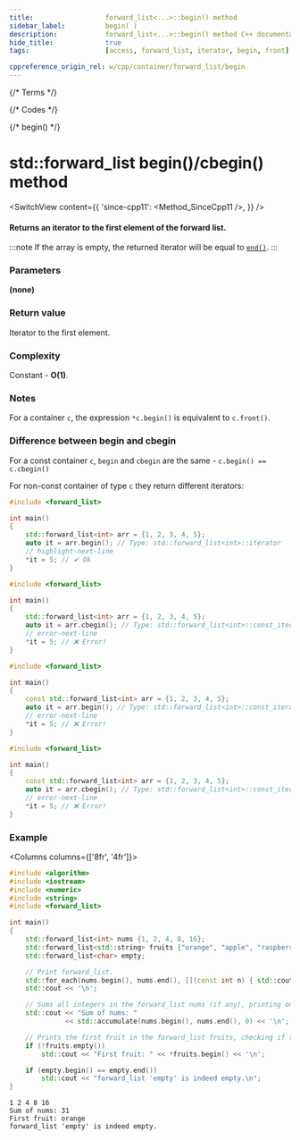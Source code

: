 ```yaml
---
title:					forward_list<...>::begin() method
sidebar_label:			begin( )
description:			forward_list<...>::begin() method C++ documentation
hide_title:				true
tags:					[access, forward_list, iterator, begin, front]

cppreference_origin_rel: w/cpp/container/forward_list/begin
---
```



{/* Terms */}

{/* Codes */}

{/* begin() */}

# std::forward_list begin()/cbegin() method

<SwitchView content={{
	'since-cpp11': <Method_SinceCpp11 />,
}} />

#### Returns an <Tooltip title={Term_ContAlias_Iterator}>iterator</Tooltip> to the first element of the forward list.

:::note
If the array is empty, the returned iterator will be equal to [`end()`](end).
:::

### Parameters

**(none)**

### Return value

Iterator to the first element.

### Complexity

Constant - **O(1)**.

### Notes

For a container `c`, the expression `*c.begin()` is equivalent to `c.front()`.

### Difference between begin and cbegin

For a const container `c`, `begin` and `cbegin` are the same - `c.begin() == c.cbegin()`

For non-const container of type `c` they return different iterators:

<Tabs>
<TabItem value="non-const-container" label="Non const container" default>

<Tabs>
<TabItem value="begin" label="begin" default>

```cpp
#include <forward_list>

int main()
{
    std::forward_list<int> arr = {1, 2, 3, 4, 5};
    auto it = arr.begin(); // Type: std::forward_list<int>::iterator
    // highlight-next-line
    *it = 5; // ✔ Ok
}
```

</TabItem>
<TabItem value="cbegin" label="cbegin" default>

```cpp
#include <forward_list>

int main()
{
    std::forward_list<int> arr = {1, 2, 3, 4, 5};
    auto it = arr.cbegin(); // Type: std::forward_list<int>::const_iterator
    // error-next-line
    *it = 5; // ❌ Error!
}
```

</TabItem>
</Tabs>

</TabItem>
<TabItem value="const-container" label="Const container">

<Tabs>
<TabItem value="begin" label="begin" default>

```cpp
#include <forward_list>

int main()
{
    const std::forward_list<int> arr = {1, 2, 3, 4, 5};
    auto it = arr.begin(); // Type: std::forward_list<int>::const_iterator
    // error-next-line
    *it = 5; // ❌ Error!
}
```

</TabItem>
<TabItem value="cbegin" label="cbegin" default>

```cpp
#include <forward_list>

int main()
{
    const std::forward_list<int> arr = {1, 2, 3, 4, 5};
    auto it = arr.cbegin(); // Type: std::forward_list<int>::const_iterator
    // error-next-line
    *it = 5; // ❌ Error!
}
```

</TabItem>
</Tabs>

</TabItem>
</Tabs>

### Example

<Columns columns={['8fr', '4fr']}>
<div>

```cpp title='Main.cpp' showLineNumbers
#include <algorithm>
#include <iostream>
#include <numeric>
#include <string>
#include <forward_list>

int main()
{
    std::forward_list<int> nums {1, 2, 4, 8, 16};
    std::forward_list<std::string> fruits {"orange", "apple", "raspberry"};
    std::forward_list<char> empty;

    // Print forward_list.
    std::for_each(nums.begin(), nums.end(), [](const int n) { std::cout << n << ' '; });
    std::cout << '\n';

    // Sums all integers in the forward_list nums (if any), printing only the result.
    std::cout << "Sum of nums: "
              << std::accumulate(nums.begin(), nums.end(), 0) << '\n';

    // Prints the first fruit in the forward_list fruits, checking if there is any.
    if (!fruits.empty())
        std::cout << "First fruit: " << *fruits.begin() << '\n';

    if (empty.begin() == empty.end())
        std::cout << "forward_list 'empty' is indeed empty.\n";
}
```

</div>
<div>

```plaintext title="Output"
1 2 4 8 16
Sum of nums: 31
First fruit: orange
forward_list 'empty' is indeed empty.
```

</div>
</Columns>
